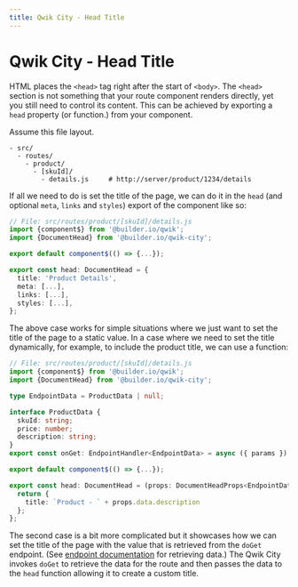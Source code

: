 ```yaml
---
title: Qwik City - Head Title
---
```


#  Qwik City - Head Title

HTML places the `<head>` tag right after the start of `<body>`. The `<head>` section is not something that your route component renders directly, yet you still need to control its content. This can be achieved by exporting a `head` property (or function.) from your component.


Assume this file layout.
```
- src/
  - routes/
    - product/
      - [skuId]/
        - details.js     # http://server/product/1234/details
```

If all we need to do is set the title of the page, we can do it in the `head` (and optional `meta`, `links` and `styles`) export of the component like so:
```typescript
// File: src/routes/product/[skuId]/details.js
import {component$} from '@builder.io/qwik';
import {DocumentHead} from '@builder.io/qwik-city';

export default component$(() => {...});

export const head: DocumentHead = {
  title: 'Product Details',
  meta: [...],
  links: [...],
  styles: [...],
};
```

The above case works for simple situations where we just want to set the title of the page to a static value. In a case where we need to set the title dynamically, for example, to include the product title, we can use a function:

```typescript
// File: src/routes/product/[skuId]/details.js
import {component$} from '@builder.io/qwik';
import {DocumentHead} from '@builder.io/qwik-city';

type EndpointData = ProductData | null;

interface ProductData {
  skuId: string;
  price: number;
  description: string;
}
export const onGet: EndpointHandler<EndpointData> = async ({ params }) => { ... };

export default component$(() => {...});

export const head: DocumentHead = (props: DocumentHeadProps<EndpointData>): ResolvedDocumentHead => {
  return {
    title: `Product - ` + props.data.description
  };
};
```

The second case is a bit more complicated but it showcases how we can set the title of the page with the value that is retrieved from the `doGet` endpoint. (See [endpoint documentation](/qwikcity/endpoint/data) for retrieving data.) The Qwik City invokes `doGet` to retrieve the data for the route and then passes the data to the `head` function allowing it to create a custom title.